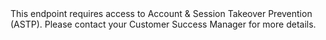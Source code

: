 <Info>
This endpoint requires access to Account & Session Takeover Prevention (ASTP).
Please contact your Customer Success Manager for more details.
</Info>
